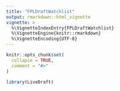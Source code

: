 ```yaml
---
title: "FPLDraftWatchlist"
output: rmarkdown::html_vignette
vignette: >
  %\VignetteIndexEntry{FPLDraftWatchlist}
  %\VignetteEngine{knitr::rmarkdown}
  %\VignetteEncoding{UTF-8}
---
```


```r
knitr::opts_chunk$set(
  collapse = TRUE,
  comment = "#>"
)
```

```r
library(LiveDraft)
```
